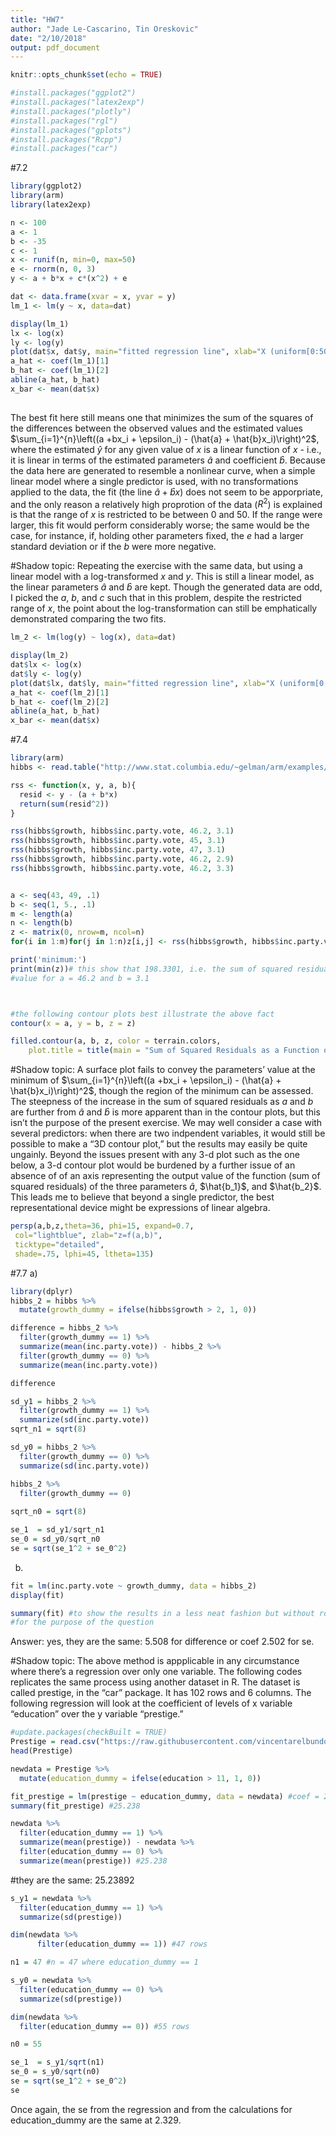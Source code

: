```yaml
---
title: "HW7"
author: "Jade Le-Cascarino, Tin Oreskovic"
date: "2/10/2018"
output: pdf_document
---
```


```r
knitr::opts_chunk$set(echo = TRUE)
```

```r
#install.packages("ggplot2")
#install.packages("latex2exp")
#install.packages("plotly")
#install.packages("rgl")
#install.packages("gplots")
#install.packages("Rcpp")
#install.packages("car")
``` 
#7.2
```r
library(ggplot2)
library(arm)
library(latex2exp)

n <- 100
a <- 1
b <- -35
c <- 1
x <- runif(n, min=0, max=50)
e <- rnorm(n, 0, 3)
y <- a + b*x + c*(x^2) + e

dat <- data.frame(xvar = x, yvar = y)
lm_1 <- lm(y ~ x, data=dat)

display(lm_1)
lx <- log(x)
ly <- log(y)
plot(dat$x, dat$y, main="fitted regression line", xlab="X (uniform[0:50])", ylab="Y = 1 - 35*x + x^2 + e")
a_hat <- coef(lm_1)[1]
b_hat <- coef(lm_1)[2]
abline(a_hat, b_hat)
x_bar <- mean(dat$x)
 
```
The best fit here still means one that minimizes the sum of the squares of the differences between the observed values and the estimated values $\sum_{i=1}^{n}\left((a +bx_i + \epsilon_i) - (\hat{a} + \hat{b}x_i)\right)^2$, where the estimated $\hat{y}$ for any given value of $x$ is a linear function of $x$ - i.e., it is linear in terms of the estimated parameters  $\hat{a}$ and coefficient $\hat{b}$. Because the data here are generated to resemble a nonlinear curve, when a simple linear model where a single predictor is used, with no transformations applied to the data, the fit  (the line $\hat{a} + \hat{b}x$) does not seem to be apporpriate, and the only reason a relatively high proprotion of the data ($R^2$) is explained is that the range of $x$ is restricted to be between $0$ and $50$. If the range were larger, this fit would perform considerably worse; the same would be the case, for instance, if, holding other parameters fixed, the $e$ had a larger standard deviation or if the $b$ were more negative.


#Shadow topic:
Repeating the exercise with the same data, but using a linear model with a log-transformed $x$ and $y$. This is still a linear model, as the linear parameters $\hat{a}$ and $\hat{b}$ are kept. Though the generated data are odd, I picked the $a$, $b$, and $c$ such that in this problem, despite the restricted range of $x$, the point about the log-transformation can still be emphatically demonstrated comparing the two fits.
```r

lm_2 <- lm(log(y) ~ log(x), data=dat)

display(lm_2)
dat$lx <- log(x)
dat$ly <- log(y)
plot(dat$lx, dat$ly, main="fitted regression line", xlab="X (uniform[0:50])", ylab="Y = 1 - 35*x + x^2 + e")
a_hat <- coef(lm_2)[1]
b_hat <- coef(lm_2)[2]
abline(a_hat, b_hat)
x_bar <- mean(dat$x)
```



#7.4



```r
library(arm)
hibbs <- read.table("http://www.stat.columbia.edu/~gelman/arm/examples/ElectionsEconomy/hibbs.dat", header = TRUE)
```

```r

rss <- function(x, y, a, b){
  resid <- y - (a + b*x)
  return(sum(resid^2))
}

rss(hibbs$growth, hibbs$inc.party.vote, 46.2, 3.1)
rss(hibbs$growth, hibbs$inc.party.vote, 45, 3.1)
rss(hibbs$growth, hibbs$inc.party.vote, 47, 3.1)
rss(hibbs$growth, hibbs$inc.party.vote, 46.2, 2.9)
rss(hibbs$growth, hibbs$inc.party.vote, 46.2, 3.3)


a <- seq(43, 49, .1)
b <- seq(1, 5., .1)
m <- length(a)
n <- length(b)
z <- matrix(0, nrow=m, ncol=n)
for(i in 1:m)for(j in 1:n)z[i,j] <- rss(hibbs$growth, hibbs$inc.party.vote, a[i],b[j])

print('minimum:')
print(min(z))# this show that 198.3301, i.e. the sum of squared residuals, indeed obtains its minimal 
#value for a = 46.2 and b = 3.1 



#the following contour plots best illustrate the above fact
contour(x = a, y = b, z = z)

filled.contour(a, b, z, color = terrain.colors,
    plot.title = title(main = "Sum of Squared Residuals as a Function of a and b"), xlab = "a", ylab = "b", plot.axes = { axis(1); axis(2); points(46.2, 3.1) })
```

#Shadow topic:
A surface plot fails to convey the parameters' value at the minimum of 
$\sum_{i=1}^{n}\left((a +bx_i + \epsilon_i) - (\hat{a} + \hat{b}x_i)\right)^2$, though the region of the minimum can be assessed. The steepness of the increase in the sum of squared residuals as $a$ and $b$ are further
from $\hat{a}$ and $\hat{b}$ is more apparent than in the contour plots, but this isn't the purpose of the 
present exercise. We may well consider a case with several predictors: when there are two indpendent variables, it would still be possible to make a "3D contour plot," but the results may easily be quite ungainly. Beyond the issues present with any 3-d plot such as the one below, a 3-d contour plot would be burdened by a further issue of an absence of of an axis representing the output value of the function (sum of squared residuals) of the three parameters $\hat{a}$, $\hat{b_1}$, and $\hat{b_2}$. This leads me to believe that beyond a single predictor, the best representational device might be expressions of linear algebra.
```r
persp(a,b,z,theta=36, phi=15, expand=0.7,
 col="lightblue", zlab="z=f(a,b)",
 ticktype="detailed",
 shade=.75, lphi=45, ltheta=135)
```

#7.7 a) 

```r
library(dplyr)
hibbs_2 = hibbs %>% 
  mutate(growth_dummy = ifelse(hibbs$growth > 2, 1, 0))

difference = hibbs_2 %>% 
  filter(growth_dummy == 1) %>% 
  summarize(mean(inc.party.vote)) - hibbs_2 %>% 
  filter(growth_dummy == 0) %>% 
  summarize(mean(inc.party.vote)) 

difference

sd_y1 = hibbs_2 %>% 
  filter(growth_dummy == 1) %>% 
  summarize(sd(inc.party.vote)) 
sqrt_n1 = sqrt(8)

sd_y0 = hibbs_2 %>% 
  filter(growth_dummy == 0) %>% 
  summarize(sd(inc.party.vote)) 

hibbs_2 %>% 
  filter(growth_dummy == 0) 
  
sqrt_n0 = sqrt(8)

se_1  = sd_y1/sqrt_n1
se_0 = sd_y0/sqrt_n0
se = sqrt(se_1^2 + se_0^2)

```

b)
```r
fit = lm(inc.party.vote ~ growth_dummy, data = hibbs_2)
display(fit)
```
```r
summary(fit) #to show the results in a less neat fashion but without rounding, 
#for the purpose of the question
```


Answer: yes, they are the same:
5.508 for difference or coef
2.502 for se. 

#Shadow topic: 
The above method is appplicable in any circumstance where there's a regression over only one variable. 
The following codes replicates the same process using another dataset in R. 
The dataset is called prestige, in the "car" package. It has 102 rows and 6 columns. The following regression 
will look at the coefficient of levels of x variable "education" over the y variable "prestige."


```r
#update.packages(checkBuilt = TRUE)
Prestige = read.csv("https://raw.githubusercontent.com/vincentarelbundock/Rdatasets/master/csv/car/Prestige.csv", header = TRUE)
head(Prestige)

newdata = Prestige %>% 
  mutate(education_dummy = ifelse(education > 11, 1, 0))

fit_prestige = lm(prestige ~ education_dummy, data = newdata) #coef = 25.24 
summary(fit_prestige) #25.238

newdata %>% 
  filter(education_dummy == 1) %>% 
  summarize(mean(prestige)) - newdata %>% 
  filter(education_dummy == 0) %>% 
  summarize(mean(prestige)) #25.238

```
#they are the same: 25.23892

```r
s_y1 = newdata %>% 
  filter(education_dummy == 1) %>% 
  summarize(sd(prestige)) 

dim(newdata %>% 
      filter(education_dummy == 1)) #47 rows

n1 = 47 #n = 47 where education_dummy == 1

s_y0 = newdata %>% 
  filter(education_dummy == 0) %>% 
  summarize(sd(prestige)) 

dim(newdata %>% 
  filter(education_dummy == 0)) #55 rows 

n0 = 55

se_1  = s_y1/sqrt(n1)
se_0 = s_y0/sqrt(n0)
se = sqrt(se_1^2 + se_0^2)
se
```
Once again, the se from the regression and from the calculations for education_dummy are the same at 2.329. 
